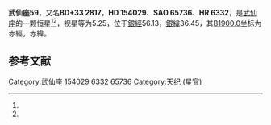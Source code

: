 {{Starbox begin
| name = 武仙座59
}}
{{Starbox observe
| epoch = [[J2000.0|J2000.0]]
| constell = [[武仙座|武仙座]]<ref name=SIMBAD>{{cite web
 | url=http://simbad.u-strasbg.fr/simbad/sim-id?Ident=HR+6332
 | title=Pulsating variable Star
 | publisher=Centre de Données astronomiques de Strasbourg
 | work=SIMBAD
 | accessdate=2012-07-13
 | archive-date=2016-03-16
 | archive-url=https://web.archive.org/web/20160316133444/http://simbad.u-strasbg.fr/simbad/sim-id?Ident=HR+6332
 | dead-url=no
 }}</ref><ref name=DATA>{{cite web
 | url=http://vizier.u-strasbg.fr/viz-bin/VizieR-5?-out.add=.&-source=5050&-corr=PK=HR&-out.max=9999&HR=6332
 | title=VizieR Detailed Page
 | accessdate=2012-07-13
 | archive-date=2016-03-05
 | archive-url=https://web.archive.org/web/20160305041558/http://vizier.u-strasbg.fr/viz-bin/VizieR-5?-out.add=.&-source=5050&-corr=PK=HR&-out.max=9999&HR=6332
 | dead-url=no
 }}</ref>
| 星官 = [[天纪|天纪]]（[[天市垣|天市垣]]）
| ra = {{RA|17|1|36.4}}<ref name=SIMBAD /><ref name=DATA />
| dec = {{DEC|+33|34|6}}<ref name=SIMBAD /><ref name=DATA />
| appmag_v = 5.25<ref name=SIMBAD /><ref name=DATA />
}}
{{Starbox character
| class = A3IV<ref name=SIMBAD /><ref name=DATA />
| b-v = 0.02<ref name=SIMBAD /><ref name=DATA />
| u-b = 0.02<ref name=SIMBAD /><ref name=DATA />
| r-i = <ref name=SIMBAD /><ref name=DATA />
| variable = 
}}
{{Starbox astrometry
| radial_v = 0.02
| prop_mo_ra = -12
| parallax = 0.023
| p_error = 
}}
{{Starbox catalog
| names =BD+33 2817，[[SAO星表|SAO]] 65736，[[HD星表|HD]] 154029，[[HR星表|HR]] 6332}}
{{Starbox reference |Simbad=HR+6332}}
{{Starbox end}}

'''武仙座59'''，又名'''BD+33 2817'''，'''HD 154029'''、'''SAO 65736'''、'''HR 6332'''，是[[武仙座|武仙座]]的一颗恒星<ref name=SIMBAD /><ref name=DATA />，视星等为5.25，位于[[銀道座標系|銀經]]56.13，[[銀道座標系|銀緯]]36.45，其[[B1900.0|B1900.0]]坐标为赤經{{RA|16|57|54.8}}，赤緯{{DEC|+33|36.45|46}}。

== 参考文献 ==
{{reflist}}

{{star-stub}}

{{武仙座恒星}}
[[Category:武仙座|Category:武仙座]]
[[Category:HD和HDE天體|154029]]
[[Category:HR天體|6332]]
[[Category:SAO天體|65736]]
[[Category:天纪_(星官)|Category:天纪 (星官)]]